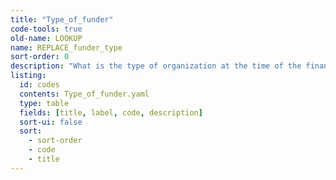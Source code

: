 ```yaml
---
title: "Type_of_funder"
code-tools: true
old-name: LOOKUP
name: REPLACE_funder_type
sort-order: 0
description: "What is the type of organization at the time of the financing"
listing:
  id: codes
  contents: Type_of_funder.yaml
  type: table
  fields: [title, label, code, description]
  sort-ui: false
  sort:
    - sort-order
    - code
    - title
---
```


:::{ #Codes }
:::

